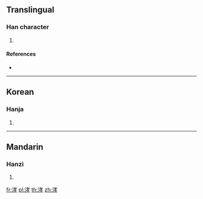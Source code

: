{{character info/new}}
==Translingual==

===Han character===
{{Han char|rn=85|rad=水|as=07|sn=10|four=34147|canj=EJKD|ids=⿰氵孝}}

# {{defn|Han|sort=水07}}

====References====
* {{Han ref|kx=0626.200|dkj=17535|dj=1028.010|hdz=31619.020|uh=6D8D|ud=28045|bh=D251|bd=53841}}

----

==Korean==

===Hanja===
{{ko-hanja|hangeul=효|eumhun=|rv=hyo|mr=hyo|y=hyo}}

# {{defn|lang=ko|sort=水07}}

----

==Mandarin==

===Hanzi===
{{cmn-hanzi|pin=[[diàn]] ([[dian4]]), [[xiào]] ([[xiao4]]), [[yàn]] ([[yan4]])|wg=tien<sup>4</sup>, hsiao<sup>4</sup>, yen<sup>4</sup>}}

# {{defn|lang=cmn|sort=水07}}

[[fr:涍]]
[[pl:涍]]
[[th:涍]]
[[zh:涍]]
